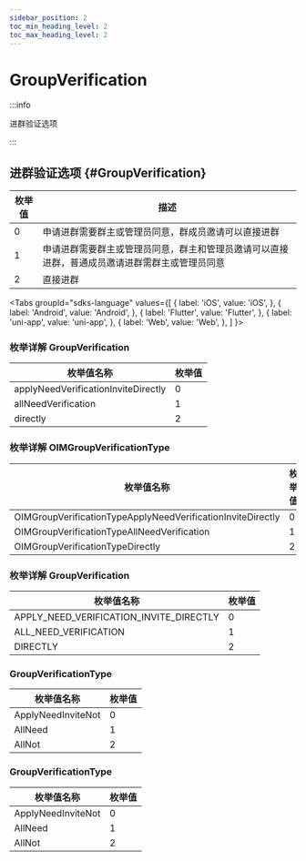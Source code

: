 ```yaml
---
sidebar_position: 2
toc_min_heading_level: 2
toc_max_heading_level: 2
---
```


# GroupVerification

:::info

进群验证选项

:::

## 进群验证选项 {#GroupVerification}

| 枚举值 | 描述                                 |
| ------ | ------------------------------------ |
| 0      | 申请进群需要群主或管理员同意，群成员邀请可以直接进群              |
| 1      | 申请进群需要群主或管理员同意，群主和管理员邀请可以直接进群，普通成员邀请进群需群主或管理员同意 |
| 2      | 直接进群                             |

<Tabs
groupId="sdks-language"
values={[
{ label: 'iOS', value: 'iOS', },
{ label: 'Android', value: 'Android', },
{ label: 'Flutter', value: 'Flutter', },
{ label: 'uni-app', value: 'uni-app', },
{ label: 'Web', value: 'Web', },
]
}>

<TabItem value="Flutter">

### 枚举详解 GroupVerification

| 枚举值名称                          | 枚举值 |
| ----------------------------------- | ------ |
| applyNeedVerificationInviteDirectly | 0      |
| allNeedVerification                 | 1      |
| directly                            | 2      |

</TabItem>

<TabItem value="iOS">

### 枚举详解 OIMGroupVerificationType

| 枚举值名称                                                  | 枚举值 |
| ----------------------------------------------------------- | ------ |
| OIMGroupVerificationTypeApplyNeedVerificationInviteDirectly | 0      |
| OIMGroupVerificationTypeAllNeedVerification                 | 1      |
| OIMGroupVerificationTypeDirectly                            | 2      |

</TabItem>

<TabItem value="Android">

### 枚举详解 GroupVerification

| 枚举值名称                          | 枚举值 |
| ----------------------------------- | ------ |
| APPLY_NEED_VERIFICATION_INVITE_DIRECTLY | 0      |
| ALL_NEED_VERIFICATION                 | 1      |
| DIRECTLY                            | 2      |

</TabItem>

<TabItem value="Web">

### GroupVerificationType

| 枚举值名称         | 枚举值 |
| ------------------ | ------ |
| ApplyNeedInviteNot | 0      |
| AllNeed            | 1      |
| AllNot             | 2      |

</TabItem>

<TabItem value="uni-app">

### GroupVerificationType

| 枚举值名称         | 枚举值 |
| ------------------ | ------ |
| ApplyNeedInviteNot | 0      |
| AllNeed            | 1      |
| AllNot             | 2      |

</TabItem>

</Tabs>
